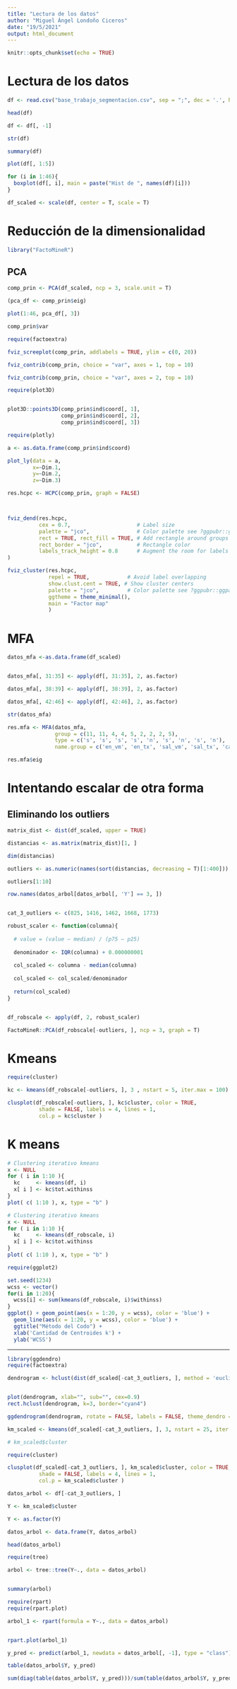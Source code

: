 ```yaml
---
title: "Lectura de los datos"
author: "Miguel Ángel Londoño Ciceros"
date: "19/5/2021"
output: html_document
---
```


```r
knitr::opts_chunk$set(echo = TRUE)
```

# Lectura de los datos


```r

df <- read.csv("base_trabajo_segmentacion.csv", sep = ";", dec = '.', header = T)

head(df)

```

```r
df <- df[, -1]
```

```r
str(df)
```
```r
summary(df)
```

```r
plot(df[, 1:5])
```


```r
for (i in 1:46){
  boxplot(df[, i], main = paste("Hist de ", names(df)[i]))
}

```

```r
df_scaled <- scale(df, center = T, scale = T)
```


# Reducción de la dimensionalidad

```r
library("FactoMineR")
```

## PCA

```r
comp_prin <- PCA(df_scaled, ncp = 3, scale.unit = T)
```
```r
(pca_df <- comp_prin$eig)
```

```r
plot(1:46, pca_df[, 3])
```


```r
comp_prin$var
```


```r
require(factoextra)

fviz_screeplot(comp_prin, addlabels = TRUE, ylim = c(0, 20))
```
```r
fviz_contrib(comp_prin, choice = "var", axes = 1, top = 10)
```
```r
fviz_contrib(comp_prin, choice = "var", axes = 2, top = 10)
```


```r
require(plot3D)


plot3D::points3D(comp_prin$ind$coord[, 1], 
                 comp_prin$ind$coord[, 2], 
                 comp_prin$ind$coord[, 3])

require(plotly)

a <- as.data.frame(comp_prin$ind$coord)

plot_ly(data = a,
        x=~Dim.1, 
        y=~Dim.2,
        z=~Dim.3)

```




```r
res.hcpc <- HCPC(comp_prin, graph = FALSE)



fviz_dend(res.hcpc, 
          cex = 0.7,                     # Label size
          palette = "jco",               # Color palette see ?ggpubr::ggpar
          rect = TRUE, rect_fill = TRUE, # Add rectangle around groups
          rect_border = "jco",           # Rectangle color
          labels_track_height = 0.8      # Augment the room for labels
)
```










```r
fviz_cluster(res.hcpc,
             repel = TRUE,            # Avoid label overlapping
             show.clust.cent = TRUE, # Show cluster centers
             palette = "jco",         # Color palette see ?ggpubr::ggpar
             ggtheme = theme_minimal(),
             main = "Factor map"
             )
```

# MFA


```r
datos_mfa <-as.data.frame(df_scaled)


datos_mfa[, 31:35] <- apply(df[, 31:35], 2, as.factor) 

datos_mfa[, 38:39] <- apply(df[, 38:39], 2, as.factor) 

datos_mfa[, 42:46] <- apply(df[, 42:46], 2, as.factor)

```



```r
str(datos_mfa)
```


```r
res.mfa <- MFA(datos_mfa, 
               group = c(11, 11, 4, 4, 5, 2, 2, 2, 5),
               type = c('s', 's', 's', 's', 'n', 's', 'n', 's', 'n'),
               name.group = c('en_vm', 'en_tx', 'sal_vm', 'sal_tx', 'cat1', 'pagos', 'ventas', 'recaudos', 'rotacion_ciclo'), graph = T)
```

```r
res.mfa$eig
```




# Intentando escalar de otra forma

## Eliminando los outliers


```r
matrix_dist <- dist(df_scaled, upper = TRUE)

distancias <- as.matrix(matrix_dist)[1, ]

dim(distancias)
```

```r
outliers <- as.numeric(names(sort(distancias, decreasing = T)[1:400]))
```

```r
outliers[1:10]
```

```r
row.names(datos_arbol[datos_arbol[, 'Y'] == 3, ])


cat_3_outliers <- c(825, 1416, 1462, 1668, 1773)
```

```r

robust_scaler <- function(columna){
  
  # value = (value – median) / (p75 – p25)
  
  denominador <- IQR(columna) + 0.000000001
  
  col_scaled <- columna - median(columna)
  
  col_scaled <- col_scaled/denominador
  
  return(col_scaled)
}


df_robscale <- apply(df, 2, robust_scaler)

```


```r
FactoMineR::PCA(df_robscale[-outliers, ], ncp = 3, graph = T)
```

# Kmeans 

```r

require(cluster)

kc <- kmeans(df_robscale[-outliers, ], 3 , nstart = 5, iter.max = 100)

clusplot(df_robscale[-outliers, ], kc$cluster, color = TRUE, 
          shade = FALSE, labels = 4, lines = 1,
          col.p = kc$cluster )
```




# K means

```r
# Clustering iterativo kmeans
x <- NULL
for ( i in 1:10 ){
  kc     <- kmeans(df, i)
  x[ i ] <- kc$tot.withinss
}
plot( c( 1:10 ), x, type = "b" )
```

```r
# Clustering iterativo kmeans
x <- NULL
for ( i in 1:10 ){
  kc     <- kmeans(df_robscale, i)
  x[ i ] <- kc$tot.withinss
}
plot( c( 1:10 ), x, type = "b" )
```


```r
require(ggplot2)

set.seed(1234)
wcss <- vector()
for(i in 1:20){
  wcss[i] <- sum(kmeans(df_robscale, i)$withinss)
}
ggplot() + geom_point(aes(x = 1:20, y = wcss), color = 'blue') + 
  geom_line(aes(x = 1:20, y = wcss), color = 'blue') + 
  ggtitle("Método del Codo") + 
  xlab('Cantidad de Centroides k') + 
  ylab('WCSS')
```

---

```r
library(ggdendro)
require(factoextra)

dendrogram <- hclust(dist(df_scaled[-cat_3_outliers, ], method = 'euclidean'), method = 'ward.D')


plot(dendrogram, xlab="", sub="", cex=0.9)
rect.hclust(dendrogram, k=3, border="cyan4")
```
```r
ggdendrogram(dendrogram, rotate = FALSE, labels = FALSE, theme_dendro = TRUE)
```


```r
km_scaled <- kmeans(df_scaled[-cat_3_outliers, ], 3, nstart = 25, iter.max = 1000)

# km_scaled$cluster

require(cluster)

clusplot(df_scaled[-cat_3_outliers, ], km_scaled$cluster, color = TRUE, 
          shade = FALSE, labels = 4, lines = 1,
          col.p = km_scaled$cluster )

```

```r
datos_arbol <- df[-cat_3_outliers, ]

Y <- km_scaled$cluster

Y <- as.factor(Y)

datos_arbol <- data.frame(Y, datos_arbol)
```

```r
head(datos_arbol)
```
```r
require(tree)

arbol <- tree::tree(Y~., data = datos_arbol)


summary(arbol)
```

```r
require(rpart)
require(rpart.plot)

arbol_1 <- rpart(formula = Y~., data = datos_arbol)


rpart.plot(arbol_1)
```
```r
y_pred <- predict(arbol_1, newdata = datos_arbol[, -1], type = "class")

table(datos_arbol$Y, y_pred)
```
```r
sum(diag(table(datos_arbol$Y, y_pred)))/sum(table(datos_arbol$Y, y_pred))
```

